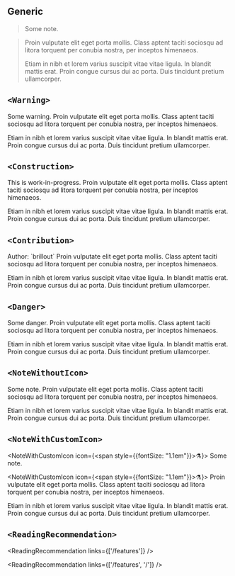 
## Generic

> Some note.

>  Proin vulputate elit eget porta mollis. Class aptent taciti sociosqu ad litora torquent per conubia
>  nostra, per inceptos himenaeos.
>
>  Etiam in nibh et lorem varius suscipit vitae vitae ligula. In blandit mattis erat. Proin congue cursus
>  dui ac porta. Duis tincidunt pretium ullamcorper.


## `<Warning>`

<Warning>
  Some warning.
</Warning>

<Warning>
  Proin vulputate elit eget porta mollis. Class aptent taciti sociosqu ad litora torquent per conubia
  nostra, per inceptos himenaeos.

  Etiam in nibh et lorem varius suscipit vitae vitae ligula. In blandit mattis erat. Proin congue cursus
  dui ac porta. Duis tincidunt pretium ullamcorper.
</Warning>


## `<Construction>`

<Construction>
  This is work-in-progress.
</Construction>

<Construction>
  Proin vulputate elit eget porta mollis. Class aptent taciti sociosqu ad litora torquent per conubia
  nostra, per inceptos himenaeos.

  Etiam in nibh et lorem varius suscipit vitae vitae ligula. In blandit mattis erat. Proin congue cursus
  dui ac porta. Duis tincidunt pretium ullamcorper.
</Construction>


## `<Contribution>`

<Contribution>
  Author: `brillout`
</Contribution>

<Contribution>
  Proin vulputate elit eget porta mollis. Class aptent taciti sociosqu ad litora torquent per conubia
  nostra, per inceptos himenaeos.

  Etiam in nibh et lorem varius suscipit vitae vitae ligula. In blandit mattis erat. Proin congue cursus
  dui ac porta. Duis tincidunt pretium ullamcorper.
</Contribution>


## `<Danger>`

<Danger>
  Some danger.
</Danger>

<Danger>
  Proin vulputate elit eget porta mollis. Class aptent taciti sociosqu ad litora torquent per conubia
  nostra, per inceptos himenaeos.

  Etiam in nibh et lorem varius suscipit vitae vitae ligula. In blandit mattis erat. Proin congue cursus
  dui ac porta. Duis tincidunt pretium ullamcorper.
</Danger>


## `<NoteWithoutIcon>`

<NoteWithoutIcon>
  Some note.
</NoteWithoutIcon>

<NoteWithoutIcon>
  Proin vulputate elit eget porta mollis. Class aptent taciti sociosqu ad litora torquent per conubia
  nostra, per inceptos himenaeos.

  Etiam in nibh et lorem varius suscipit vitae vitae ligula. In blandit mattis erat. Proin congue cursus
  dui ac porta. Duis tincidunt pretium ullamcorper.
</NoteWithoutIcon>


## `<NoteWithCustomIcon>`

<NoteWithCustomIcon icon={<span style={{fontSize: "1.1em"}}>⚗️</span>}>
  Some note.
</NoteWithCustomIcon>

<NoteWithCustomIcon icon={<span style={{fontSize: "1.1em"}}>⚗️</span>}>
  Proin vulputate elit eget porta mollis. Class aptent taciti sociosqu ad litora torquent per conubia
  nostra, per inceptos himenaeos.

  Etiam in nibh et lorem varius suscipit vitae vitae ligula. In blandit mattis erat. Proin congue cursus
  dui ac porta. Duis tincidunt pretium ullamcorper.
</NoteWithCustomIcon>

## `<ReadingRecommendation>`

<ReadingRecommendation links={['/features']} />

<ReadingRecommendation links={['/features', '/']} />
